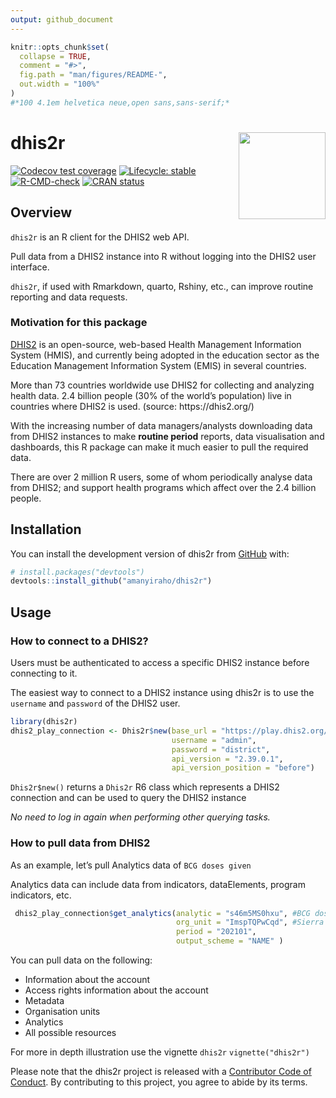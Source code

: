 ```yaml
---
output: github_document
---
```


<!-- README.md is generated from README.Rmd. Please edit that file -->


```r
knitr::opts_chunk$set(
  collapse = TRUE,
  comment = "#>",
  fig.path = "man/figures/README-",
  out.width = "100%"
)
#*100 4.1em helvetica neue,open sans,sans-serif;*
```

# dhis2r <img src="man/figures/logo.png" align="right" height="139" />

<!-- badges: start -->
[![Codecov test coverage](https://codecov.io/gh/amanyiraho/dhis2r/branch/master/graph/badge.svg)](https://app.codecov.io/gh/amanyiraho/dhis2r?branch=master)
[![Lifecycle: stable](https://img.shields.io/badge/lifecycle-stable-brightgreen.svg)](https://lifecycle.r-lib.org/articles/stages.html#stable)
[![R-CMD-check](https://github.com/amanyiraho/dhis2r/actions/workflows/R-CMD-check.yaml/badge.svg)](https://github.com/amanyiraho/dhis2r/actions/workflows/R-CMD-check.yaml)
[![CRAN status](https://www.r-pkg.org/badges/version/dhis2r)](https://CRAN.R-project.org/package=dhis2r)
<!-- badges: end -->

## Overview

`dhis2r` is an R client for the DHIS2 web API.

Pull data from a DHIS2 instance into R without logging into the DHIS2 user interface.

`dhis2r`, if used with Rmarkdown, quarto, Rshiny, etc., can improve routine reporting and data requests.

### Motivation for this package

[DHIS2](https://dhis2.org/) is an open-source, web-based Health Management Information System (HMIS), and currently being adopted in the education sector as the Education Management Information System (EMIS) in several countries.

More than 73 countries worldwide use DHIS2 for collecting and analyzing health data. 2.4 billion people (30% of the world’s population) live in countries where DHIS2 is used. (source: https://dhis2.org/)

With the increasing number of data managers/analysts downloading data from DHIS2 instances to make **routine period** reports, data visualisation and dashboards, this R package can make it much easier to pull the required data.

There are over 2 million R users, some of whom periodically analyse data from DHIS2; and support health programs which affect over the 2.4 billion people.

## Installation

You can install the development version of dhis2r from [GitHub](https://github.com/) with:

``` r
# install.packages("devtools")
devtools::install_github("amanyiraho/dhis2r")
```


## Usage 

### How to connect to a DHIS2?

Users must be authenticated to access a specific DHIS2 instance before connecting to it.

The easiest way to connect to a DHIS2 instance using dhis2r is to use the `username` and `password` of the DHIS2 user.


``` r
library(dhis2r)
dhis2_play_connection <- Dhis2r$new(base_url = "https://play.dhis2.org/",
                                    username = "admin",
                                    password = "district",
                                    api_version = "2.39.0.1",
                                    api_version_position = "before")
```


`Dhis2r$new()` returns a `Dhis2r` R6 class which represents a DHIS2 connection and can be used to query the DHIS2 instance
 
*No need to log in again when performing other querying tasks.*


### How to pull data from DHIS2

As an example, let's pull Analytics data of `BCG doses given`

Analytics data can include data from indicators, dataElements, program indicators, etc.

``` r
 dhis2_play_connection$get_analytics(analytic = "s46m5MS0hxu", #BCG doses given
                                     org_unit = "ImspTQPwCqd", #Sierra Leone (National level)
                                     period = "202101",
                                     output_scheme = "NAME" )

```

You can pull data on the following:

- Information about the account
- Access rights information about the account 
- Metadata
- Organisation units
- Analytics
- All possible resources 


For more in depth illustration use the vignette `dhis2r` `vignette("dhis2r")`

Please note that the dhis2r project is released with a [Contributor Code of Conduct](https://contributor-covenant.org/version/2/0/CODE_OF_CONDUCT.html). By contributing to this project, you agree to abide by its terms.
